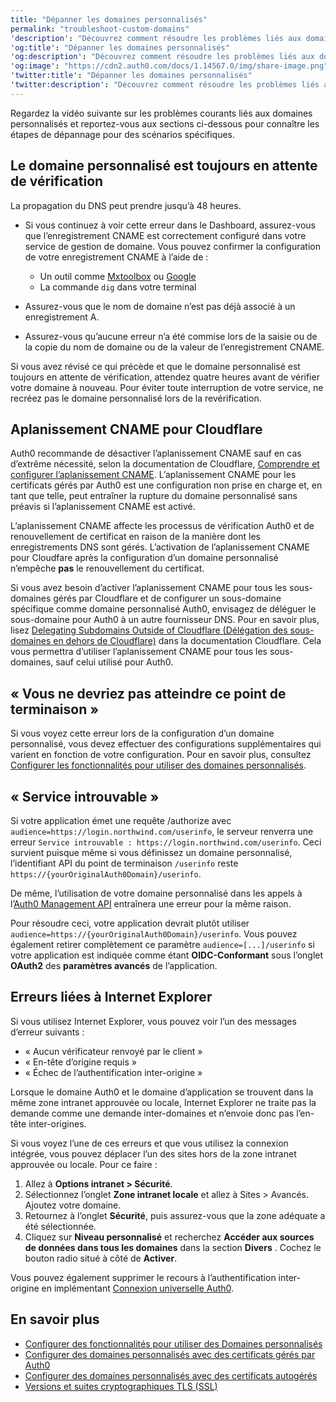 ---
title: "Dépanner les domaines personnalisés"
permalink: "troubleshoot-custom-domains"
'description': "Découvrez comment résoudre les problèmes liés aux domaines personnalisés."
'og:title': "Dépanner les domaines personnalisés"
'og:description': "Découvrez comment résoudre les problèmes liés aux domaines personnalisés."
'og:image': "https://cdn2.auth0.com/docs/1.14567.0/img/share-image.png"
'twitter:title': "Dépanner les domaines personnalisés"
'twitter:description': "Découvrez comment résoudre les problèmes liés aux domaines personnalisés."
---

Regardez la vidéo suivante sur les problèmes courants liés aux domaines personnalisés et reportez-vous aux sections ci-dessous pour connaître les étapes de dépannage pour des scénarios spécifiques.

## Le domaine personnalisé est toujours en attente de vérification

La propagation du DNS peut prendre jusqu’à 48 heures.

* Si vous continuez à voir cette erreur dans le Dashboard, assurez-vous que l’enregistrement CNAME est correctement configuré dans votre service de gestion de domaine. Vous pouvez confirmer la configuration de votre enregistrement CNAME à l’aide de :

  + Un outil comme [Mxtoolbox](https://mxtoolbox.com/DNSLookup.aspx) ou [Google](https://dns.google.com)
  + La commande `dig` dans votre terminal
* Assurez-vous que le nom de domaine n’est pas déjà associé à un enregistrement A.
* Assurez-vous qu’aucune erreur n’a été commise lors de la saisie ou de la copie du nom de domaine ou de la valeur de l’enregistrement CNAME.

Si vous avez révisé ce qui précède et que le domaine personnalisé est toujours en attente de vérification, attendez quatre heures avant de vérifier votre domaine à nouveau. Pour éviter toute interruption de votre service, ne recréez pas le domaine personnalisé lors de la revérification.

## Aplanissement CNAME pour Cloudflare

<Callout icon="file-lines" color="#0EA5E9" iconType="regular">

Auth0 recommande de désactiver l’aplanissement CNAME sauf en cas d’extrême nécessité, selon la documentation de Cloudflare, [Comprendre et configurer l’aplanissement CNAME](https://support.cloudflare.com/hc/en-us/articles/200169056-Understand-and-configure-CNAME-Flattening). L’aplanissement CNAME pour les certificats gérés par Auth0 est une configuration non prise en charge et, en tant que telle, peut entraîner la rupture du domaine personnalisé sans préavis si l’aplanissement CNAME est activé.

</Callout>

L’aplanissement CNAME affecte les processus de vérification Auth0 et de renouvellement de certificat en raison de la manière dont les enregistrements DNS sont gérés. L’activation de l’aplanissement CNAME pour Cloudfare après la configuration d’un domaine personnalisé n’empêche **pas** le renouvellement du certificat.

Si vous avez besoin d’activer l’aplanissement CNAME pour tous les sous-domaines gérés par Cloudflare et de configurer un sous-domaine spécifique comme domaine personnalisé Auth0, envisagez de déléguer le sous-domaine pour Auth0 à un autre fournisseur DNS. Pour en savoir plus, lisez [Delegating Subdomains Outside of Cloudflare (Délégation des sous-domaines en dehors de Cloudflare)](https://support.cloudflare.com/hc/en-us/articles/360021357131-Delegating-Subdomains-Outside-of-Cloudflare) dans la documentation Cloudflare. Cela vous permettra d’utiliser l’aplanissement CNAME pour tous les sous-domaines, sauf celui utilisé pour Auth0.

## « Vous ne devriez pas atteindre ce point de terminaison »

Si vous voyez cette erreur lors de la configuration d’un domaine personnalisé, vous devez effectuer des configurations supplémentaires qui varient en fonction de votre configuration. Pour en savoir plus, consultez [Configurer les fonctionnalités pour utiliser des domaines personnalisés](/docs/fr-ca/customize/custom-domains/configure-features-to-use-custom-domains).

## « Service introuvable »

Si votre application émet une requête /authorize avec `audience=https://login.northwind.com/userinfo`, le serveur renverra une erreur `Service introuvable : https://login.northwind.com/userinfo`. Ceci survient puisque même si vous définissez un domaine personnalisé, l’identifiant API du point de terminaison `/userinfo` reste `https://{yourOriginalAuth0Domain}/userinfo`.

De même, l’utilisation de votre domaine personnalisé dans les appels à l’[Auth0 Management API](/docs/fr-ca/api/management/v2) entraînera une erreur pour la même raison.

Pour résoudre ceci, votre application devrait plutôt utiliser `audience=https://{yourOriginalAuth0Domain}/userinfo`. Vous pouvez également retirer complètement ce paramètre `audience=[...]/userinfo` si votre application est indiquée comme étant **OIDC-Conformant** sous l’onglet **OAuth2** des **paramètres avancés** de l’application.

## Erreurs liées à Internet Explorer

Si vous utilisez Internet Explorer, vous pouvez voir l’un des messages d’erreur suivants :

* « Aucun vérificateur renvoyé par le client »
* « En-tête d’origine requis »
* « Échec de l’authentification inter-origine »

Lorsque le domaine Auth0 et le domaine d’application se trouvent dans la même zone intranet approuvée ou locale, Internet Explorer ne traite pas la demande comme une demande inter-domaines et n’envoie donc pas l’en-tête inter-origines.

Si vous voyez l’une de ces erreurs et que vous utilisez la connexion intégrée, vous pouvez déplacer l’un des sites hors de la zone intranet approuvée ou locale. Pour ce faire :

1. Allez à **Options intranet > Sécurité**.
2. Sélectionnez l’onglet **Zone intranet locale** et allez à Sites > Avancés. Ajoutez votre domaine.
3. Retournez à l’onglet **Sécurité**, puis assurez-vous que la zone adéquate a été sélectionnée.
4. Cliquez sur **Niveau personnalisé** et recherchez **Accéder aux sources de données dans tous les domaines** dans la section **Divers** . Cochez le bouton radio situé à côté de **Activer**.

Vous pouvez également supprimer le recours à l’authentification inter-origine en implémentant [Connexion universelle Auth0](/docs/fr-ca/authenticate/login/auth0-universal-login).

## En savoir plus

* [Configurer des fonctionnalités pour utiliser des Domaines personnalisés](/docs/fr-ca/customize/custom-domains/configure-features-to-use-custom-domains)
* [Configurer des domaines personnalisés avec des certificats gérés par Auth0](/docs/fr-ca/customize/custom-domains/auth0-managed-certificates)
* [Configurer des domaines personnalisés avec des certificats autogérés](/docs/fr-ca/customize/custom-domains/self-managed-certificates)
* [Versions et suites cryptographiques TLS (SSL)](/docs/fr-ca/customize/custom-domains/self-managed-certificates/tls-ssl)